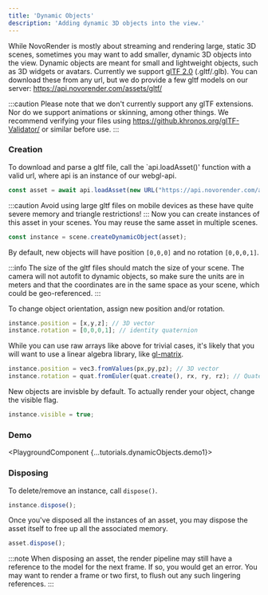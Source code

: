 ```yaml
---
title: 'Dynamic Objects'
description: 'Adding dynamic 3D objects into the view.'
---
```



While NovoRender is mostly about streaming and rendering large, static 3D scenes, sometimes you may want to add smaller, dynamic 3D objects into the view.
Dynamic objects are meant for small and lightweight objects, such as 3D widgets or avatars.
Currently we support [glTF 2.0](https://www.khronos.org/gltf/) (.gltf/.glb).
You can download these from any url, but we do provide a few gltf models on our server: https://api.novorender.com/assets/gltf/

:::caution
Please note that we don't currently support any glTF extensions. Nor do we support animations or skinning, among other things.
We recommend verifying your files using https://github.khronos.org/glTF-Validator/ or similar before use.
:::

### Creation

To download and parse a gltf file, call the `api.loadAsset()' function with a valid url, where api is an instance of our webgl-api.

```typescript
const asset = await api.loadAsset(new URL("https://api.novorender.com/assets/gltf/logo.glb"));
```

:::caution
Avoid using large gltf files on mobile devices as these have quite severe memory and triangle restrictions!
:::
Now you can create instances of this asset in your scenes. You may reuse the same asset in multiple scenes.

```typescript
const instance = scene.createDynamicObject(asset);
```

By default, new objects will have position `[0,0,0]` and no rotation `[0,0,0,1]`.

:::info
The size of the gltf files should match the size of your scene.
The camera will not autofit to dynamic objects, so make sure the units are in meters and that the coordinates are in the same space as your scene, which could be geo-referenced.
:::

To change object orientation, assign new position and/or rotation.

```typescript
instance.position = [x,y,z]; // 3D vector
instance.rotation = [0,0,0,1]; // identity quaternion
```

While you can use raw arrays like above for trivial cases, it's likely that you will want to use a linear algebra library, like [gl-matrix](https://glmatrix.net/).

```typescript
instance.position = vec3.fromValues(px,py,pz); // 3D vector
instance.rotation = quat.fromEuler(quat.create(), rx, ry, rz); // Quaternion from euler angles
```

New objects are invisble by default. To actually render your object, change the visible flag.

```typescript
instance.visible = true;
```

### Demo

<PlaygroundComponent {...tutorials.dynamicObjects.demo1}></PlaygroundComponent>

### Disposing

To delete/remove an instance, call `dispose()`.
```typescript
instance.dispose();
```

Once you've disposed all the instances of an asset, you may dispose the asset itself to free up all the associated memory.

```typescript
asset.dispose();
```

:::note
When disposing an asset, the render pipeline may still have a reference to the model for the next frame.
If so, you would get an error.
You may want to render a frame or two first, to flush out any such lingering references.
:::
